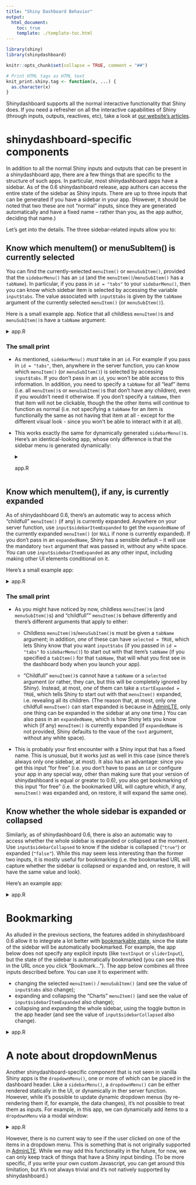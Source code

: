 ```yaml
---
title: "Shiny Dashboard Behavior"
output:
  html_document:
    toc: true
    template: ./template-toc.html
---
```


```r
library(shiny)
library(shinydashboard)

knitr::opts_chunk$set(collapse = TRUE, comment = "##")

# Print HTML tags as HTML text
knit_print.shiny.tag <- function(x, ...) {
  as.character(x)
}

```

Shinydashboard supports all the normal interactive functionality that Shiny does. If you need a refresher on all the interactive capabilities of Shiny (through inputs, outputs, reactives, etc), take a look at [our website's articles](https://shiny.rstudio.com/articles/).

# shinydashboard-specific components

In addition to all the normal Shiny inputs and outputs that can be present in a shinydashboard app, there are a few things that are specific to the structure of such apps. In particular, most shinydashboard apps have a sidebar. As of the 0.6 shinydashboard release, app authors can access the entire state of the sidebar as Shiny inputs. There are up to three inputs that can be generated if you have a sidebar in your app. (However, it should be noted that two these are not "normal" inputs, since they are generated automatically and have a fixed name -- rather than you, as the app author, deciding that name.)

Let's get into the details. The three sidebar-related inputs allow you to:

## Know which **menuItem()** or **menuSubItem()** is currently selected

You can find the currently-selected `menuItem()` or `menuSubItem()`, provided that the `sidebarMenu()` has an `id` (and the `menuItem()`/`menuSubItem()` has a `tabName`). In particular, if you pass in `id = "tabs"` to your `sidebarMenu()`, then you can know which sidebar item is selected by accessing the variable `input$tabs`. The value associated with `input$tabs` is given by the `tabName` argument of the currently selected `menuItem()` (or `menuSubItem()`).
  
Here is a small example app. Notice that all childless `menuItem()`s and `menuSubItem()`s have a `tabName` argument:

<details>
  <summary>app.R</summary>
  
```r
library(shiny)
library(shinydashboard)

ui <- dashboardPage(
  dashboardHeader(), 
  dashboardSidebar(
    sidebarMenu(
      # Setting id makes input$tabs give the tabName of currently-selected tab
      id = "tabs",
      
      menuItem("Dashboard", tabName = "dashboard", icon = icon("dashboard")),
      menuItem("Widgets", icon = icon("th"), tabName = "widgets"),
      menuItem("Charts", icon = icon("bar-chart-o"),
        menuSubItem("Sub-item 1", tabName = "subitem1"),
        menuSubItem("Sub-item 2", tabName = "subitem2")
      )
    ),
    textOutput("res")
  ),
  dashboardBody(
    tabItems(
      tabItem("dashboard", "Dashboard tab content"),
      tabItem("widgets", "Widgets tab content"),
      tabItem("subitem1", "Sub-item 1 tab content"),
      tabItem("subitem2", "Sub-item 2 tab content") 
    )
  )
)

server <- function(input, output, session) {
  output$res <- renderText({
    paste("You've selected:", input$tabs)
  })
}

shinyApp(ui, server)
```

</details>

### The small print

- As mentioned, `sidebarMenu()` _must_ take in an `id`. For example if you pass in `id = "tabs"`, then, anywhere in the server function, you can know which `menuItem()` (or `menuSubItem()`) is selected by accessing `input$tabs`. If you don't pass in an `id`, you won't be able access to this information. In addition, you need to specify a `tabName` for all "leaf" items (i.e. all `menuItem()`s or `menuSubItem()`s that don't have any children), even if you wouldn't need it otherwise. If you don't specify a `tabName`, then that item will not be clickable, though the the other items will continue to function as normal (i.e. not specifying a `tabName` for an item is functionally the same as not having that item at all - except for the different visual look - since you won't be able to interact with it at all).


- This works exactly the same for dynamically generated `sidebarMenu()`s. Here's an identical-looking app, whose only difference is that the sidebar menu is generated dynamically:

    <details>
      <summary>app.R</summary>
    
    ```r
    library(shiny)
    library(shinydashboard)
    
    ui <- dashboardPage(
      dashboardHeader(), 
      dashboardSidebar(
        sidebarMenuOutput("menu"),
        textOutput("res")
      ),
      dashboardBody(
        tabItems(
          tabItem("dashboard", "Dashboard tab content"),
          tabItem("widgets", "Widgets tab content"),
          tabItem("subitem1", "Sub-item 1 tab content"),
          tabItem("subitem2", "Sub-item 2 tab content") 
        )
      )
    )
    
    server <- function(input, output, session) {
      output$res <- renderText({
        paste("You've selected:", input$tabs)
      })
      output$menu <- renderMenu({
        sidebarMenu(
          # Setting id makes input$tabs give the tabName of currently-selected tab
          id = "tabs",
          
          menuItem("Dashboard", tabName = "dashboard", icon = icon("dashboard")),
          menuItem("Widgets", icon = icon("th"), tabName = "widgets"),
          menuItem("Charts", icon = icon("bar-chart-o"),
            menuSubItem("Sub-item 1", tabName = "subitem1"),
            menuSubItem("Sub-item 2", tabName = "subitem2")
          )
        )
      })
    }
    
    shinyApp(ui, server)
    ```
      
    </details>


## Know which **menuItem()**, if any, is currently expanded

As of shinydashboard 0.6, there's an automatic way to access which "childfull" `menuItem()` (if any) is currently expanded. Anywhere on your server function, use `input$sidebarItemExpanded` to get the `expandedName` of the currently expanded `menuItem()` (or `NULL` if none is currently expanded). If you don't pass in an `expandedName`, Shiny has a sensible default -- it will use the mandatory `text` argument that was passed in, without any white space. You can use `input$sidebarItemExpanded` as any other input, including making other UI elements conditional on it.

Here's a small example app:

<details>
  <summary>app.R</summary>
  
```r
library(shiny)
library(shinydashboard)

ui <- dashboardPage(
  dashboardHeader(), 
  dashboardSidebar(
    sidebarMenu(
      menuItem("Dashboard", tabName = "dashboard", icon = icon("dashboard")),
      menuItem("Widgets", icon = icon("th"), tabName = "widgets"),
      menuItem("Charts", icon = icon("bar-chart-o",), startExpanded = TRUE,
        menuSubItem("Sub-item 1", tabName = "subitem1"),
        menuSubItem("Sub-item 2", tabName = "subitem2")
      )
    ),
    textOutput("res")
  ),
  dashboardBody(
    tabItems(
      tabItem("dashboard", "Dashboard tab content"),
      tabItem("widgets", "Widgets tab content"),
      tabItem("subitem1", "Sub-item 1 tab content"),
      tabItem("subitem2", "Sub-item 2 tab content") 
    )
  )
)

server <- function(input, output, session) {
  output$res <- renderText({
    req(input$sidebarItemExpanded)
    paste("Expanded menuItem:", input$sidebarItemExpanded)
  })
}

shinyApp(ui, server)
```

</details>

### The small print

- As you might have noticed by now, childless `menuItem()`s (and `menuSubItem()`s) and "childfull"" `menuItem()`s behave differently and there's different arguments that apply to either:

    - Childless `menuItem()`s/`menuSubItem()`s must be given a `tabName` argument; in addition, *one* of these can have `selected = TRUE`, which lets Shiny know that you want `input$tabs` (if you passed in `id = "tabs"` to `sidebarMenu()`) to start out with that item's `tabName` (if you specified a `tabItem()` for that `tabName`, that will what you first see in the dashboard body when you launch your app).
  
    - "Childfull" `menuItem()`s cannot have a `tabName` or a `selected` argument (or rather, they can, but this will be completely ignored by Shiny). Instead, at most, *one* of them can take a `startExpanded = TRUE`, which tells Shiny to start out with that `menuItem()` expanded, i.e. revealing all its children. (The reason that, at most, only one childfull `menuItem()` can start expanded is because in [AdminLTE](https://almsaeedstudio.com/preview), only one thing can be expanded in the sidebar at any one time.) You can also pass in an `expandedName`, which is how Shiny lets you know which (if any) `menuItem()` is currently expanded (if `expandedName` is not provided, Shiny defaults to the vaue of the `text` argument, without any white space).

- This is probably your first encounter with a Shiny input that has a fixed name. This is unusual, but it works just as well in this case (since there's always only one sidebar, at most). It also has an advantage: since you get this input "for free" (i.e. you don't have to pass an `id` or configure your app in any special way, other than making sure that your version of shinydashboard is equal or greater to 0.6), you also get bookmarking of this input "for free" (i.e. the bookmarked URL will capture which, if any, `menuItem()` was expanded and, on restore, it will expand the same one).

## Know whether the whole sidebar is expanded or collapsed

Similarly, as of shinydashboard 0.6, there is also an automatic way to access whether the whole sidebar is expanded or collapsed at the moment. Use `input$sidebarCollapsed` to know if the sidebar is collapsed (`"true"`) or expanded (`"false"`). While this may seem less interesting than the former two inputs, it is mostly useful for bookmarking (i.e. the bookmarked URL will capture whether the sidebar is collapsed or expanded and, on restore, it will have the same value and look).

Here's an example app:

<details>
  <summary>app.R</summary>
  
```r
library(shiny)
library(shinydashboard)

ui <- dashboardPage(
  dashboardHeader(), 
  dashboardSidebar(),
  dashboardBody(
    textOutput("res")
  )
)

server <- function(input, output, session) {
  output$res <- renderText({
    paste("Sidebar is collapsed:", input$sidebarCollapsed)
  })
}

shinyApp(ui, server)
```

</details>


# Bookmarking

As alluded in the previous sections, the features added in shinydashboard 0.6 allow it to integrate a lot better with [bookmarkable state](https://shiny.rstudio.com/articles/bookmarking-state.html), since the state of the sidebar will be automatically bookmarked. For example, the app below does not specify any explicit inputs (like `textInput` or `sliderInput`), but the state of the sidebar is automatically bookmarked (you can see this in the URL once you click "Bookmark..."). The app below combines all three inputs described before. You can use it to experiment with:

 - changing the selected `menuItem()` / `menuSubItem()` (and see the value of `input$tabs` also change);
 - expanding and collapsing the "Charts" `menuItem()` (and see the value of `input$sidebarItemExpanded` also change);
 - collapsing and expanding the whole sidebar, using the toggle button in the app header (and see the value of `input$sidebarCollapsed` also change).

<details>
  <summary>app.R</summary>
  
```r
library(shiny)
library(shinydashboard)

ui <- dashboardPage(
    dashboardHeader(),
    dashboardSidebar(
      sidebarMenu(id = "tabs",
        menuItem("Dashboard", tabName = "dashboard", icon = icon("dashboard")),
        menuItem("Widgets", icon = icon("th"), tabName = "widgets"),
        menuItem("Charts", icon = icon("bar-chart-o"),
          menuSubItem("Sub-item 1", tabName = "subitem1"),
          menuSubItem("Sub-item 2", tabName = "subitem2")
        )
      )
    ),
    dashboardBody(
      bookmarkButton()
    )
)

server <- function(input, output, session) {}

shinyApp(ui, server, enableBookmarking = "url")
```

</details>
 
# A note about **dropdownMenu**s

Another shinydashboard-specific component that is not seen in vanilla Shiny apps is the `dropdownMenu()`, one or more of which can be placed in the dashboard header. Like a `sidebarMenu()`, a `dropdownMenu()` can be either rendered statically in the UI, or dynamically in ther server function. However, while it's possible to update dynamic dropdown menus (by re-rendering them if, for example, the data changes), it's not possible to treat them as inputs. For example, in this app, we can dynamically add items to a `dropdownMenu` via a modal window:

<details>
  <summary>app.R</summary>
  
```r
library(shiny)
library(shinydashboard)

ui <- dashboardPage(
  dashboardHeader(
    dropdownMenuOutput("menu")
  ),
  dashboardSidebar(
    helpText("Add another item to the dropdown menu by clicking ",
             "on the button below"),
    actionButton("addItem", "Add another item")
  ),
  dashboardBody()
)

server <- function(input, output, session) {
  tasks <-  reactiveValues(
      code = list(id = "code", value = 15, color = "aqua",
                  text = "Refactor code"),
      layout = list(id = "layout", value = 40, color = "green",
                    text = "Design new layout"),
      docs = list(id = "docs", value = 25, color = "red",
                  text = "Write documentation")
    )

  # actually render the dropdownMenu
  output$menu <- renderMenu({
    items <- lapply(tasks, function(el) {
      taskItem(value = el$value, color = el$color, text = el$text)
    })
    dropdownMenu(
      type = "tasks", badgeStatus = "danger",
      .list = items
    )
  })

  observeEvent(input$addItem, {
    showModal(modalDialog(title = "Add new task",
      textInput(paste0("id", input$addItem), "Task ID"),
      numericInput(paste0("val", input$addItem), "Task value", 0),
      selectInput(paste0("col", input$addItem), "Task color",
        choices = c("red", "yellow", "aqua", "blue",
          "light-blue", "green", "navy", "teal",
          "olive", "lime", "orange", "fuchsia",
          "purple", "maroon", "black")
      ),
      textInput(paste0("text", input$addItem), "Task text"),
      actionButton(paste0("go", input$addItem), "Add item"),
      easyClose = TRUE, footer = NULL
    ))

    observeEvent(input[[paste0("go", input$addItem)]], {
      tasks[[paste0("id", input$addItem)]] <- list(
        id = input[[paste0("id", input$addItem)]],
        value = input[[paste0("val", input$addItem)]],
        color = input[[paste0("col", input$addItem)]],
        text = input[[paste0("text", input$addItem)]]
      )
      removeModal()
    })
  })
}

shinyApp(ui, server)
```

</details>

However, there is no current way to see if the user clicked on one of the items in a dropdown menu. This is something that is not originally supported in [AdminLTE](https://almsaeedstudio.com/preview). While we may add this functionality in the future, for now, we can only keep track of things that have a Shiny input binding. (To be more specific, if you write your own custom Javascript, you can get around this limitation, but it's not always trivial and it's not natively supported by shinydashboard.)
